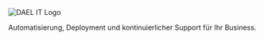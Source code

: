 <div className="min-h-screen flex flex-col items-center justify-center bg-gradient-to-br from-blue-50 to-white px-4 text-center">
  <img
  src="/DAEL_Logo.svg"
  alt="DAEL IT Logo"
  className="w-[70vw] max-w-[70vw] h-auto object-contain mx-auto"
/>


  <p className="mt-6 text-lg sm:text-xl md:text-2xl lg:text-3xl text-gray-700 max-w-2xl leading-snug">
    Automatisierung, Deployment und kontinuierlicher Support für Ihr Business.
  </p>
</div>
